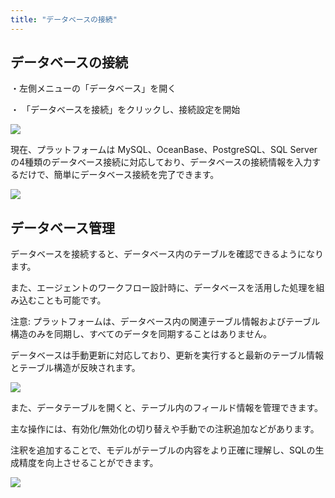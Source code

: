 ```yaml
---
title: "データベースの接続"
---
```


## データベースの接続

・左側メニューの「データベース」を開く

・ 「データベースを接続」をクリックし、接続設定を開始

<img
  src="/images/63.png"
/>


現在、プラットフォームは MySQL、OceanBase、PostgreSQL、SQL Server の4種類のデータベース接続に対応しており、データベースの接続情報を入力するだけで、簡単にデータベース接続を完了できます。

<img
  src="/images/64.png"
/>


## データベース管理

データベースを接続すると、データベース内のテーブルを確認できるようになります。

また、エージェントのワークフロー設計時に、データベースを活用した処理を組み込むことも可能です。



注意: プラットフォームは、データベース内の関連テーブル情報およびテーブル構造のみを同期し、すべてのデータを同期することはありません。



データベースは手動更新に対応しており、更新を実行すると最新のテーブル情報とテーブル構造が反映されます。

<img
  src="/images/65.png"
/>


また、データテーブルを開くと、テーブル内のフィールド情報を管理できます。

主な操作には、有効化/無効化の切り替えや手動での注釈追加などがあります。

注釈を追加することで、モデルがテーブルの内容をより正確に理解し、SQLの生成精度を向上させることができます。

<img
  src="/images/66.png"
/>
